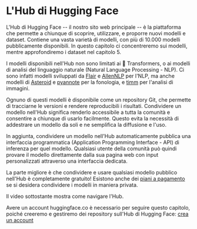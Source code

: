 # L'Hub di Hugging Face

L'Hub di Hugging Face -- il nostro sito web principale -- è la piattaforma che permette a chiunque di scoprire, utilizzare, e proporre nuovi modelli e dataset. Contiene una vasta varietà di modelli, con più di 10.000 modelli pubblicamente disponibili. In questo capitolo ci concentreremo sui modelli, mentre approfondiremo i dataset nel capitolo 5.

I modelli disponibili nell'Hub non sono limitati ai 🤗 Transformers, o ai modelli di analisi del linguaggio naturale (Natural Language Processing - NLP). Ci sono infatti modelli sviluppati da [Flair](https://github.com/flairNLP/flair) e [AllenNLP](https://github.com/allenai/allennlp) per l'NLP, ma anche modelli di [Asteroid](https://github.com/asteroid-team/asteroid) e [pyannote](https://github.com/pyannote/pyannote-audio) per la fonologia, e [timm](https://github.com/rwightman/pytorch-image-models) per l'analisi di immagini.

Ognuno di questi modelli è disponibile come un repository Git, che permette di tracciarne le versioni e rendere reproducibili i risultati. Condividere un modello nell'Hub significa renderlo accessibile a tutta la comunità e consentire a chiunque di usarlo facilmente. Questo evita la necessità di addestrare un modello da soli e ne semplifica la diffusione e l'uso.

In aggiunta, condividere un modello nell'Hub automaticamente pubblica una interfaccia programmatica (Application Programming Interface - API) di inferenza per quel modello. Qualsiasi utente della comunità può quindi provare il modello direttamente dalla sua pagina web con input personalizzati attraverso una interfaccia dedicata.

La parte migliore è che condividere e usare qualsiasi modello pubblico nell'Hub è completamente gratuito! Esistono anche dei [piani a pagamento](https://huggingface.co/pricing) se si desidera condividere i modelli in maniera privata.

Il video sottostante mostra come navigare l'Hub.

<Youtube id="XvSGPZFEjDY"/>

Avere un account huggingface.co è necessario per seguire questo capitolo, poiché creeremo e gestiremo dei repository sull'Hub di Hugging Face: [crea un account](https://huggingface.co/join)